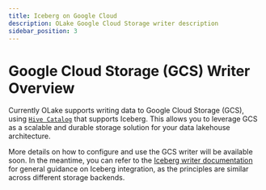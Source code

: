 ```yaml
---
title: Iceberg on Google Cloud
description: OLake Google Cloud Storage writer description
sidebar_position: 3
---
```


# Google Cloud Storage (GCS) Writer Overview

Currently OLake supports writing data to Google Cloud Storage (GCS), using [`Hive Catalog`](/docs/writers/iceberg/catalog/hive#using-gcp-dataproc-metastore-hive-with-google-cloud-storage-gcs) that supports Iceberg. This allows you to leverage GCS as a scalable and durable storage solution for your data lakehouse architecture.



More details on how to configure and use the GCS writer will be available soon. In the meantime, you can refer to the [Iceberg writer documentation](/docs/writers/iceberg/catalog/rest?rest-catalog=generic) for general guidance on Iceberg integration, as the principles are similar across different storage backends.



